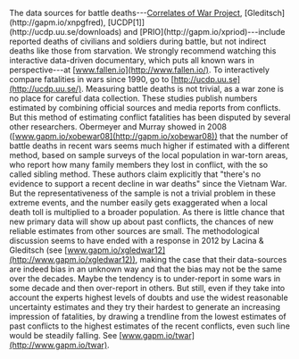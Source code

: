 The data sources for battle deaths---[Correlates of War Project](http://www.correlatesofwar.org/data-sets/COW-war.), [Gleditsch](http://gapm.io/xnpgfred), [UCDP[1]](http://ucdp.uu.se/downloads) and [PRIO](http://gapm.io/xpriod)---include reported deaths of civilians and soldiers during battle, but not indirect deaths like those from starvation. We strongly recommend watching this interactive data-driven documentary, which puts all known wars in perspective---at [www.fallen.io](http://www.fallen.io/). To interactively compare fatalities in wars since 1990, go to [http://ucdp.uu.se](http://ucdp.uu.se/). Measuring battle deaths is not trivial, as a war zone is no place for careful data collection. These studies publish numbers estimated by combining official sources and media reports from conflicts. But this method of estimating conflict fatalities has been disputed by several other researchers. Obermeyer and Murray showed in 2008 ([www.gapm.io/xobewar08](http://gapm.io/xobewar08)) that the number of battle deaths in recent wars seems much higher if estimated with a different method, based on sample surveys of the local population in war-torn areas, who report how many family members they lost in conflict, with the so called sibling method. These authors claim explicitly that "there's no evidence to support a recent decline in war deaths" since the Vietnam War. But the representativeness of the sample is not a trivial problem in these extreme events, and the number easily gets exaggerated when a local death toll is multiplied to a broader population. As there is little chance that new primary data will show up about past conflicts, the chances of new reliable estimates from other sources are small. The methodological discussion seems to have ended with a response in 2012 by Lacina & Gleditsch (see [www.gapm.io/xgledwar12](http://www.gapm.io/xgledwar12)), making the case that their data-sources are indeed bias in an unknown way and that the bias may not be the same over the decades. Maybe the tendency is to under-report in some wars in some decade and then over-report in others. But still, even if they take into account the experts highest levels of doubts and use the widest reasonable uncertainty estimates and they try their hardest to generate an increasing impression of fatalities, by drawing a trendline from the lowest estimates of past conflicts to the highest estimates of the recent conflicts, even such line would be steadily falling. See [www.gapm.io/twar](http://www.gapm.io/twar).